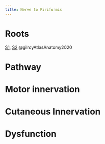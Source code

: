 ```yaml
---
title: Nerve to Piriformis
---
```



# Roots

[S1]({{< var ref-nerve-root.s1 >}}), [S2]({{< var ref-nerve-root.s2 >}}) @gilroyAtlasAnatomy2020

# Pathway



# Motor innervation

# Cutaneous Innervation

# Dysfunction 